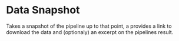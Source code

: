 # Data Snapshot

Takes a snapshot of the pipeline up to that point, a provides a link to download the data and (optionaly) an excerpt on the pipelines result.